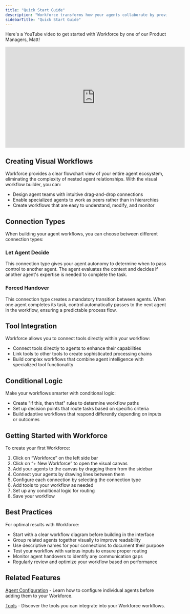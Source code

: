 ```yaml
---
title: "Quick Start Guide"
description: "Workforce transforms how your agents collaborate by providing a visual canvas where you can design, connect, and monitor teams of specialised agents."
sidebarTitle: "Quick Start Guide"
---
```


Here's a YouTube video to get started with Workforce by one of our Product Managers, Matt\! 

<iframe
  width="560"
  height="315"
  src="https://www.youtube.com/embed/-YucNGjfoWA"
  title="YouTube video player"
  frameborder="0"
  allow="accelerometer; autoplay; clipboard-write; encrypted-media; gyroscope; picture-in-picture"
  allowfullscreen
></iframe>

## Creating Visual Workflows

Workforce provides a clear flowchart view of your entire agent ecosystem, eliminating the complexity of nested agent relationships. With the visual workflow builder, you can:

- Design agent teams with intuitive drag-and-drop connections
- Enable specialized agents to work as peers rather than in hierarchies
- Create workflows that are easy to understand, modify, and monitor

## Connection Types

When building your agent workflows, you can choose between different connection types:

### Let Agent Decide

This connection type gives your agent autonomy to determine when to pass control to another agent. The agent evaluates the context and decides if another agent's expertise is needed to complete the task.

### Forced Handover

This connection type creates a mandatory transition between agents. When one agent completes its task, control automatically passes to the next agent in the workflow, ensuring a predictable process flow.

## Tool Integration

Workforce allows you to connect tools directly within your workflow:

- Connect tools directly to agents to enhance their capabilities
- Link tools to other tools to create sophisticated processing chains
- Build complex workflows that combine agent intelligence with specialized tool functionality

## Conditional Logic

Make your workflows smarter with conditional logic:

- Create "if this, then that" rules to determine workflow paths
- Set up decision points that route tasks based on specific criteria
- Build adaptive workflows that respond differently depending on inputs or outcomes

## Getting Started with Workforce

To create your first Workforce:

1. Click on “Workforce” on the left side bar
2. Click on “\+ New Workforce” to open the visual canvas
3. Add your agents to the canvas by dragging them from the sidebar
4. Connect your agents by drawing lines between them
5. Configure each connection by selecting the connection type
6. Add tools to your workflow as needed
7. Set up any conditional logic for routing
8. Save your workflow

## Best Practices

For optimal results with Workforce:

- Start with a clear workflow diagram before building in the interface
- Group related agents together visually to improve readability
- Use descriptive names for your connections to document their purpose
- Test your workflow with various inputs to ensure proper routing
- Monitor agent handovers to identify any communication gaps
- Regularly review and optimize your workflow based on performance

## Related Features

[Agent Configuration](https://relevanceai.com/docs/agent/agent-configuration) - Learn how to configure individual agents before adding them to your Workforce.

[Tools](https://relevanceai.com/docs/tool/introduction) - Discover the tools you can integrate into your Workforce workflows.